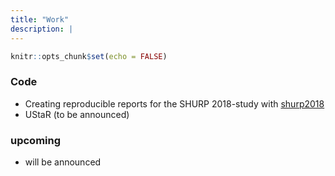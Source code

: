 ```yaml
---
title: "Work"
description: | 
---
```


```r
knitr::opts_chunk$set(echo = FALSE)
```

### Code

- Creating reproducible reports for the SHURP 2018-study with [shurp2018](https://cathblatter.github.io/shurp2018) 
- UStaR (to be announced)



### upcoming

- will be announced
